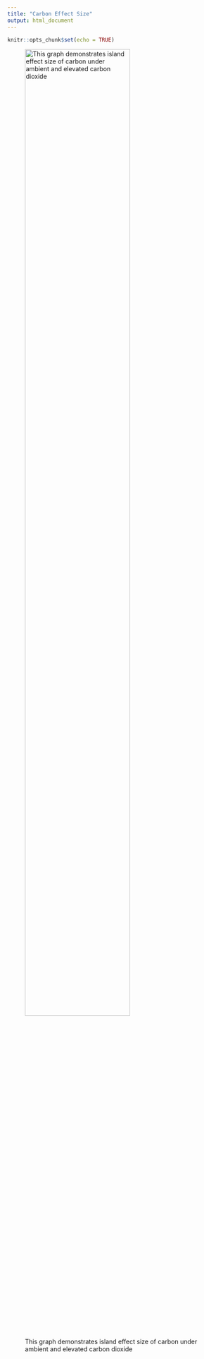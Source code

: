 ```yaml
---
title: "Carbon Effect Size"
output: html_document
---
```


```r
knitr::opts_chunk$set(echo = TRUE)
```
![This graph demonstrates island effect size of carbon under ambient and elevated carbon dioxide](EffectSize_20cm_C.png){#id .class width=75% height=75%}
